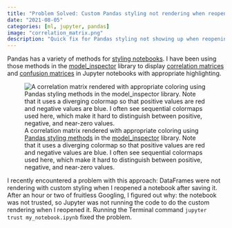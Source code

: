 ```yaml
---
title: "Problem Solved: Custom Pandas styling not rendering when reopening notebook"
date: "2021-08-05"
categories: [ml, jupyter, pandas]
image: "correlation_matrix.png"
description: "Quick fix for Pandas styling not showing up when reopening Jupyter notebooks - use jupyter trust command to enable custom styling rendering."
---
```


Pandas has a variety of methods for [styling notebooks](https://pandas.pydata.org/pandas-docs/stable/user_guide/style.html). I have been using those methods in the [model_inspector](https://gsganden.github.io/model_inspector) library to display [correlation matrices](https://gsganden.github.io/model_inspector/explore.html#show_correlation) and [confusion matrices](https://gsganden.github.io/model_inspector/tune.html#confusion_matrix) in Jupyter notebooks with appropriate highlighting.

![A correlation matrix rendered with appropriate coloring using [Pandas styling methods](https://pandas.pydata.org/pandas-docs/stable/user_guide/style.html) in the [model_inspector](https://gsganden.github.io/model_inspector) library. Note that it uses a diverging colormap so that positive values are red and negative values are blue. I often see sequential colormaps used here, which make it hard to distinguish between positive, negative, and near-zero values.](correlation_matrix.png)

I recently encountered a problem with this approach: DataFrames were not rendering with custom styling when I reopened a notebook after saving it. After an hour or two of fruitless Googling, I figured out why: the notebook was not trusted, so Jupyter was not running the code to do the custom rendering when I reopened it. Running the Terminal command `jupyter trust my_notebook.ipynb` fixed the problem. 
